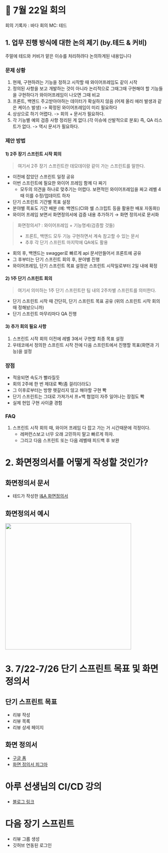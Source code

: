 
# 🐋 7월 22일 회의

회의 기록자 : 바다
회의 MC: 테드

## 1. 업무 진행 방식에 대한 논의 제기 (by.테드 & 커비)

주말에 테드와 커비가 맡은 이슈를 처리하려다 논의하게된 내용입니다

### **문제 상황**

1. 현재, 구현하려는 기능을 정하고 시작할 때 와이어프레임도 같이 시작
2. 정의된 사항을 보고 개발하는 것이 아니라 논리적으로 그때그때 구현해야 할 기능들을 구현하다가 와이어프레임이 나오면 그때 비교
3. 프론트, 백엔드 주고받아야하는 데이터가 확실하지 않음 (어제 올리 에러 발생과 같은 케이스 발생) -> 확정된 와이어프레임이 미리 필요하다
4. 상상으로 하기 어렵다. -> 회의 + 문서가 필요하다.
5. 각 기능별 예외 검증 사항 정리된 게 없다.(각 이슈에 산발적으로 분포) 즉, QA 리스트가 없다. -> 역시 문서가 필요하다.

### **제안 방법**

#### **1) 2주 장기 스프린트 시작 회의**

> 여기서 2주 장기 스프린트란 데모데이랑 같이 가는 스프린트를 말한다.

- 이전에 잡았던 스프린트 일정 공유
- 이번 스프린트에 필요한 와이어 프레임 함께 다 짜기
  - 모두의 의견을 하나로 맞추기는 어렵다. 보편적인 와이어프레임을 짜고 레벨 4때 이를 수정/업데이트 하자
- 단기 스프린트 기간별 목표 설정
- 분야별 목표도 기간 배분 (예: 백엔드(CI와 쉘 스크립트 등을 활용한 배포 자동화))
- 와이어 프레임 보면서 화면정의서에 검증 내용 추가하기 → 화면 정의서로 문서화

> 화면정의서?
> : 와이어프레임 + 기능명세(검증할 것들)
>
> - 프론트, 백엔드 모두 기능 구현하면서 계속 참고할 수 있는 문서
> - 추후 각 단기 스프린트 마지막에 QA에도 활용

- 회의 후, 백엔드는 swagger로 빠르게 api 문서만들어서 프론트에 공유
- 그 후부터는 단기 스프린트 회의 후, 분야별 진행
- 와이어프레임, 단기 스프린트 목표 설정은 스프린트 시작일로부터 2일 내에 확정

#### **2) 1주 단기 스프린트 회의**

> 여기서 의미하는 1주 단기 스프린트란 팀 내의 2주차별 스프린트를 의미한다.

- 단기 스프린트 시작 때 간단히, 단기 스프린트 목표 공유 (위의 스프린트 시작 회의때 정해놨으니까)
- 단기 스프린트 마무리마다 QA 진행

#### **3) 추가 회의 필요 사항**

1. 스프린트 시작 회의 이전에 레벨 3에서 구현할 최종 목표 설정
2. 우테코에서 정의한 스프린트 시작 전에 다음 스프린트에서 진행할 목표(화면과 기능)을 설정

### **장점**

- 적응되면 속도가 빨라질듯
- 회의 2주에 한 번 제대로 뽝(좀 걸리더라도)
- 그 이후로부터는 방향 헷갈리지 않고 해야할 구현 뽝
- 단기 스프린트는 그대로 가져가서 프+백 협업이 자주 일어나는 장점도 뽝
- 실제 현업 구현 사이클 경험

### **FAQ**

1. 스프린트 시작 회의 때, 와이어 프레임 다 잡고 가는 거 시간때문에 걱정이다.
   - 레퍼런스보고 너무 오래 고민하지 말고 빠르게 하자.
   - 그리고 다음 스프린트 또는 다음 레벨때 피드백 후 보완

# 2. 화면정의서를 어떻게 작성할 것인가?

## 화면정의서 문서

- 테드가 작성한 [I&A 화면정의서](https://docs.google.com/spreadsheets/d/1Z5FB0cvQk1bDn3pXm1zEAF5ODUjEDx8h-GudyQLyrBc/edit?gid=1591499256#gid=1591499256)

## 화면정의서 예시

<img src={viewImg} width="400px" />

# 3. 7/22-7/26 단기 스프린트 목표 및 화면정의서

## 단기 스프린트 목표

- 리뷰 작성
- 리뷰 목록
- 리뷰 상세 페이지

## 화면 정의서

- [구글 폼](https://docs.google.com/spreadsheets/d/1Z5FB0cvQk1bDn3pXm1zEAF5ODUjEDx8h-GudyQLyrBc/edit?gid=892846723#gid=892846723)
- [화면 정의서 피그마](https://www.figma.com/design/20OWRnOdRioPgj19ZIdal0/%EB%8F%99%EB%A3%8C%ED%92%88%ED%8F%89%ED%9A%8C?node-id=427-3583&t=J31FHey2FblboQxe-0)

# 아루 선생님의 CI/CD 강의

- [블로그 링크](https://review-me-blog.github.io/blog/ci-cd)

# 다음 장기 스프린트

- 리뷰 그룹 생성
- 깃허브 연동된 로그인
